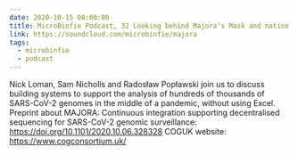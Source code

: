 ```yaml
---
date: 2020-10-15 00:00:00
title: MicroBinfie Podcast, 32 Looking behind Majora's Mask and nation wide tracking of SARS-CoV-2 genomics
link: https://soundcloud.com/microbinfie/majora
tags:
  - microbinfie
  - podcast
---
```

Nick Loman, Sam Nicholls and Radosław Popławski join us to discuss
building systems to support the analysis of hundreds of thousands of
SARS-CoV-2 genomes in the middle of a pandemic, without using Excel.
Preprint about MAJORA: Continuous integration supporting decentralised
sequencing for SARS-CoV-2 genomic surveillance:
https://doi.org/10.1101/2020.10.06.328328  COGUK website:
https://www.cogconsortium.uk/

